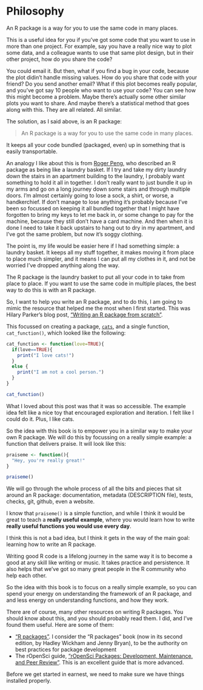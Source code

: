 # Philosophy

An R package is a way for you to use the same code in many places. 

This is a useful idea for you if you've got some code that you want to use in more than one project. For example, say you have a really nice way to plot some data, and a colleague wants to use that same plot design, but in their other project, how do you share the code?

You could email it. But then, what if you find a bug in your code, because the plot didin't handle missing values. How do you share that code with your friend? Do you  send another email? What if this plot becomes really popular, and you've got say 10 people who want to use your code? You can see how this might become a problem. Maybe there's actually some other similar plots you want to share. And maybe there's a statistical method that goes along with this. They are all related. All similar.

The solution, as I said above, is an R package:

> An R package is a way for you to use the same code in many places. 

It keeps all your code bundled (packaged, even) up in something that is easily transportable. 

An analogy I like about this is from [Roger Peng](https://rdpeng.org/), who described an R package as being like a laundry basket. If I try and take my dirty laundry down the stairs in an apartment building to the laundry, I probably want something to hold it all in together. I don't really want to just bundle it up in my arms and go on a long journey down some stairs and through multiple doors. I'm almost certainly going to lose a sock, a shirt, or worse, a handkerchief. If don't manage to lose anything it's probably because I've been so focussed on keeping it all bundled together that I might have forgotten to bring my keys to let me back in, or some change to pay for the machine, because they still don't have a card machine. And then when it is done I need to take it back upstairs to hang out to dry in my apartment, and I've got the same problem, but now it's soggy clothing.

The point is, my life would be easier here if I had something simple: a laundry basket. It keeps all my stuff together, it makes moving it from place to place much simpler, and it means I can put all my clothes in it, and not be worried I've dropped anything along the way.

The R package is the laundry basket to put all your code in to take from place to place. If you want to use the same code in multiple places, the best way to do this is with an R package.

So, I want to help you write an R package, and to do this, I am going to mimic the resource that helped me the most when I first started. This was Hilary Parker's blog post, ["Writing an R package from scratch"](https://hilaryparker.com/2014/04/29/writing-an-r-package-from-scratch/).

This focussed on creating a package, [`cats`](https://github.com/hilaryparker/cats), and a single function, `cat_function()`, which looked like the following:

```r
cat_function <- function(love=TRUE){
  if(love==TRUE){
    print("I love cats!")
  }
  else {
    print("I am not a cool person.")
  }
}

cat_function()
```

What I loved about this post was that it was so accessible. The example idea felt like a nice toy that encouraged exploration and iteration. I felt like I could do it. Plus, I like cats.

So the idea with this book is to empower you in a similar way to make your own R package. We will do this by focussing on a really simple example: a function that delivers praise. It will look like this:

```r
praiseme <- function(){
  "Hey, you're really great!"
}

praiseme()
```

We will go through the whole process of all the bits and pieces that sit around an R package: documentation, metadata (DESCRIPTION file), tests, checks, git, github, even a website.

I know that `praiseme()` is a simple function, and while I think it would be great to teach a __really useful example__, where you would learn how to write __really useful functions you would use every day__. 

I think this is not a bad idea, but I think it gets in the way of the main goal: learning how to write an R package.

Writing good R code is a lifelong journey in the same way it is to become a good at any skill like writing or music. It takes practice and persistence. It also helps that we've got so many great people in the R community who help each other.

So the idea with this book is to focus on a really simple example, so you can spend your energy on understanding the framework of an R package, and and less energy on understanding functions, and how they work.

There are of course, many other resources on writing R packages. You should know about this, and you should probably read them. I did, and I've found them useful. Here are some of them:

- ["R packages"](https://r-pkgs.org/). I consider the "R packages" book (now in its second edition, by Hadley Wickham and Jenny Bryan), to be the authority on best practices for package development
- The rOpenSci guide, ["rOpenSci Packages: Development, Maintenance, and Peer Review"](https://devguide.ropensci.org/index.html). This is an excellent guide that is more advanced.

Before we get started in earnest, we need to make sure we have things installed properly.
